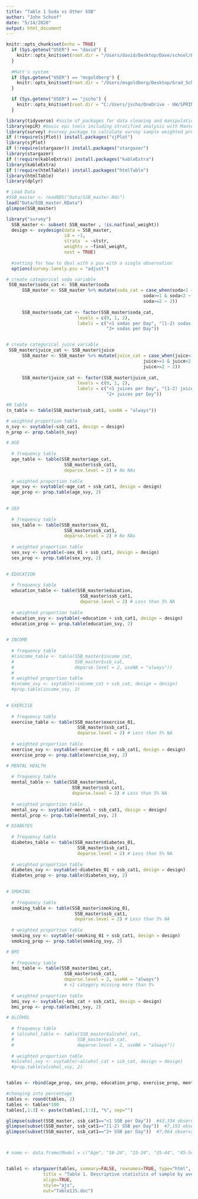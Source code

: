 ```yaml
---
title: "Table 1 Soda vs Other SSB"
author: "John Schoof"
date: "5/14/2020"
output: html_document
---
```


```r
knitr::opts_chunk$set(echo = TRUE)
  if (Sys.getenv("USER") == "david") {
    knitr::opts_knit$set(root.dir = "/Users/david/Desktop/Dave/school/Epi 514/Final Project/Analysis/")
  }
  
  #Matt's system
  if (Sys.getenv("USER") == "msgoldberg") {
    knitr::opts_knit$set(root.dir = "/Users/msgoldberg/Desktop/Grad_School/Year_1/Q3/EPI514/SSB_Paper/")
  }

  if (Sys.getenv("USER") == "jscho") {
    knitr::opts_knit$set(root.dir = "C:/Users/jscho/OneDrive - UW/SPRING 2020-LAPTOP-7K6NFTGB/EPI 514/")
  }


```




```r

library(tidyverse) #suite of packages for data cleaning and manipulation
library(epiR) #basic epi tools including stratified analysis with Mantel Haenszel
library(survey) #survey package to calculate survey sample weighted prevalence
if (!require(sjPlot)) install.packages("sjPlot")
library(sjPlot)
if (!require(stargazer)) install.packages("stargazer")
library(stargazer)
if (!require(kableExtra)) install.packages("kableExtra")
library(kableExtra)
if (!require(htmlTable)) install.packages("htmlTable")
library(htmlTable)
library(dplyr)

```




```r

# Load Data
#SSB_master <- readRDS("Data/SSB_master.Rds")
load("Data/SSB_master.RData")
glimpse(SSB_master)

```




```r

library("survey")
  SSB_master <- subset( SSB_master , !is.na(final_weight))
  design <- svydesign(data = SSB_master, 
                      id = ~1, 
                      strata  = ~ststr, 
                      weights = ~final_weight, 
                      nest = TRUE)
  
  #setting for how to deal with a psu with a single observation
  options(survey.lonely.psu = "adjust") 

```



```r

# create categorical soda variable
 SSB_master$soda_cat <- SSB_master$soda
      SSB_master <- SSB_master %>% mutate(soda_cat = case_when(soda<1 ~ 0,
                                                    soda>=1 & soda<2 ~ 1,
                                                    soda>=2 ~ 2))
    
      SSB_master$soda_cat <- factor(SSB_master$soda_cat,
                           levels = c(0, 1, 2),
                           labels = c("<1 sodas per Day", "[1-2) sodas per Day", 
                                      "2+ sodas per Day"))


# create categorical juice variable
 SSB_master$juice_cat <- SSB_master$juice
      SSB_master <- SSB_master %>% mutate(juice_cat = case_when(juice<1 ~ 0,
                                                    juice>=1 & juice<2 ~ 1,
                                                    juice>=2 ~ 2))
    
      SSB_master$juice_cat <- factor(SSB_master$juice_cat,
                           levels = c(0, 1, 2),
                           labels = c("<1 juices per Day", "[1-2) juices per Day", 
                                      "2+ juices per Day"))

```





```r

#N table
(n_table <- table(SSB_master$ssb_cat1, useNA = "always"))

# weighted proportion table
n_svy <- svytable(~ssb_cat1, design = design)
n_prop <- prop.table(n_svy)

```




```r

# AGE
  
  # frequency table
  age_table <- table(SSB_master$age_cat, 
                      SSB_master$ssb_cat1, 
                      deparse.level = 2) # No NAs
  
  # weighted proportion table
  age_svy <- svytable(~age_cat + ssb_cat1, design = design)
  age_prop <- prop.table(age_svy, 2)
  

# SEX
  
  # frequency table
  sex_table <- table(SSB_master$sex_01, 
                      SSB_master$ssb_cat1, 
                      deparse.level = 2) # No NAs
  
  # weighted proportion table
  sex_svy <- svytable(~sex_01 + ssb_cat1, design = design)
  sex_prop <- prop.table(sex_svy, 2)
  

# EDUCATION
  
  # frequency table
  education_table <- table(SSB_master$education, 
                            SSB_master$ssb_cat1, 
                            deparse.level = 2) # Less than 5% NA
  
  # weighted proportion table
  education_svy <- svytable(~education + ssb_cat1, design = design)
  education_prop <- prop.table(education_svy, 2)

  
# INCOME
  
  # frequency table
  #(income_table <- table(SSB_master$income_cat, 
  #                       SSB_master$ssb_cat, 
  #                       deparse.level = 2, useNA = "always"))
  #
  # weighted proportion table
  #income_svy <- svytable(~income_cat + ssb_cat, design = design)
  #prop.table(income_svy, 2)
  

# EXERCISE
  
  # frequency table
  exercise_table <- table(SSB_master$exercise_01, 
                           SSB_master$ssb_cat1, 
                           deparse.level = 2) # Less than 5% NA
  
  # weighted proportion table
  exercise_svy <- svytable(~exercise_01 + ssb_cat1, design = design)
  exercise_prop <- prop.table(exercise_svy, 2)

# MENTAL HEALTH
  
  # frequency table
  mental_table <- table(SSB_master$mental, 
                         SSB_master$ssb_cat1, 
                         deparse.level = 2) # Less than 5% NA
  
  # weighted proportion table
  mental_svy <- svytable(~mental + ssb_cat1, design = design)
  mental_prop <- prop.table(mental_svy, 2)

# DIABETES
  
  # frequency table
  diabetes_table <- table(SSB_master$diabetes_01, 
                           SSB_master$ssb_cat1, 
                           deparse.level = 2) # Less than 5% NA
  
  # weighted proportion table
  diabetes_svy <- svytable(~diabetes_01 + ssb_cat1, design = design)
  diabetes_prop <- prop.table(diabetes_svy, 2)
  

# SMOKING
  
  # frequency table
  smoking_table <- table(SSB_master$smoking_01, 
                          SSB_master$ssb_cat1, 
                          deparse.level = 2) # Less than 5% NA
  
  # weighted proportion table
  smoking_svy <- svytable(~smoking_01 + ssb_cat1, design = design)
  smoking_prop <- prop.table(smoking_svy, 2)

# BMI
  
  # frequency table
  bmi_table <- table(SSB_master$bmi_cat, 
                      SSB_master$ssb_cat1, 
                      deparse.level = 2, useNA = "always") 
                      # <1 category missing more than 5%
  
  # weighted proportion table
  bmi_svy <- svytable(~bmi_cat + ssb_cat1, design = design)
  bmi_prop <- prop.table(bmi_svy, 2)

# ALCOHOL
  
  # frequency table
  # (alcohol_table <- table(SSB_master$alcohol_cat, 
  #                        SSB_master$ssb_cat, 
  #                        deparse.level = 2, useNA = "always"))
  
  # weighted proportion table
  #alcohol_svy <- svytable(~alcohol_cat + ssb_cat, design = design)
  #prop.table(alcohol_svy, 2)



```



```r

tables <- rbind(age_prop, sex_prop, education_prop, exercise_prop, mental_prop, diabetes_prop, smoking_prop, bmi_prop)

#changing into percentage
tables <- round(tables, 2)
tables <- tables*100
tables[,1:3] <- paste(tables[,1:3], "%", sep="") 

glimpse(subset(SSB_master, ssb_cat1=="<1 SSB per Day"))  #43,334 observations
glimpse(subset(SSB_master, ssb_cat1=="[1-2) SSB per Day"))  #7,193 observations
glimpse(subset(SSB_master, ssb_cat1=="2+ SSB per Day"))  #7,064 observations



# name <- data.frame(Model = c("Age", "18-24", "25-34", "35-44", "45-54", "55-64", "65+", "Sex", "Male", "Female", "Education", "Did not graduate HS", "HS graduate", "Some college", "College graduate", "Exercise", "Exercised in the past 30 days", "No exercise in the past 30 days", "Poor Mental Health Days", "Less than 14", "14 or more", "Diabetes", "No", "Yes", "Current Smoking Status", "Non-smoker", "Smoker", "BMI", "Less than 25", "25-29.9", "30 or higher"))


table1 <- stargazer(tables, summary=FALSE, rownames=TRUE, type="html", 
              title = "Table 1. Descriptive statistics of sample by average daily SSB consumption.(n = 85,760)",
              align=TRUE,
              style="ajs",
              out="Table1JS.doc")


```





